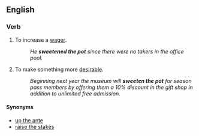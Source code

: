 ==English==

===Verb===
{{head|en|verb|head=[[sweeten]] [[the]] [[pot]]}}

# {{label|en|idiomatic}} To increase a [[wager]].
#: ''He '''sweetened the pot''' since there were no takers in the office pool.''
# {{label|en|idiomatic}} To make something more [[desirable]].
#: ''Beginning next year the museum will '''sweeten the pot''' for season pass members by offering them a 10% discount in the gift shop in addition to unlimited free admission.''

====Synonyms====
* [[up the ante]]
* [[raise the stakes]]